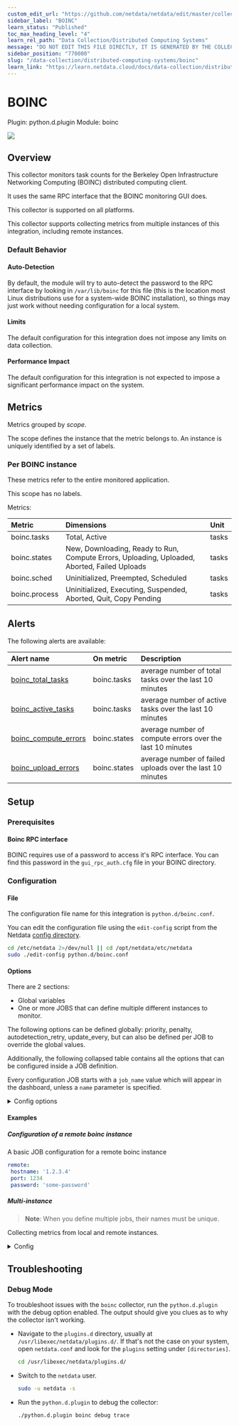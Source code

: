 ```yaml
---
custom_edit_url: "https://github.com/netdata/netdata/edit/master/collectors/python.d.plugin/boinc/metadata.yaml"
sidebar_label: "BOINC"
learn_status: "Published"
toc_max_heading_level: "4"
learn_rel_path: "Data Collection/Distributed Computing Systems"
message: "DO NOT EDIT THIS FILE DIRECTLY, IT IS GENERATED BY THE COLLECTOR'S metadata.yaml FILE"
sidebar_position: "770000"
slug: "/data-collection/distributed-computing-systems/boinc"
learn_link: "https://learn.netdata.cloud/docs/data-collection/distributed-computing-systems/boinc"
---
```



# BOINC

Plugin: python.d.plugin
Module: boinc

<img src="https://img.shields.io/badge/maintained%20by-Netdata-%2300ab44" />

## Overview

This collector monitors task counts for the Berkeley Open Infrastructure Networking Computing (BOINC) distributed computing client.

It uses the same RPC interface that the BOINC monitoring GUI does.

This collector is supported on all platforms.

This collector supports collecting metrics from multiple instances of this integration, including remote instances.


### Default Behavior

#### Auto-Detection

By default, the module will try to auto-detect the password to the RPC interface by looking in `/var/lib/boinc` for this file (this is the location most Linux distributions use for a system-wide BOINC installation), so things may just work without needing configuration for a local system.

#### Limits

The default configuration for this integration does not impose any limits on data collection.

#### Performance Impact

The default configuration for this integration is not expected to impose a significant performance impact on the system.


## Metrics

Metrics grouped by *scope*.

The scope defines the instance that the metric belongs to. An instance is uniquely identified by a set of labels.



### Per BOINC instance

These metrics refer to the entire monitored application.

This scope has no labels.

Metrics:

| Metric | Dimensions | Unit |
|:------|:----------|:----|
| boinc.tasks | Total, Active | tasks |
| boinc.states | New, Downloading, Ready to Run, Compute Errors, Uploading, Uploaded, Aborted, Failed Uploads | tasks |
| boinc.sched | Uninitialized, Preempted, Scheduled | tasks |
| boinc.process | Uninitialized, Executing, Suspended, Aborted, Quit, Copy Pending | tasks |



## Alerts


The following alerts are available:

| Alert name  | On metric | Description |
|:------------|:----------|:------------|
| [ boinc_total_tasks ](https://github.com/netdata/netdata/blob/master/health/health.d/boinc.conf) | boinc.tasks | average number of total tasks over the last 10 minutes |
| [ boinc_active_tasks ](https://github.com/netdata/netdata/blob/master/health/health.d/boinc.conf) | boinc.tasks | average number of active tasks over the last 10 minutes |
| [ boinc_compute_errors ](https://github.com/netdata/netdata/blob/master/health/health.d/boinc.conf) | boinc.states | average number of compute errors over the last 10 minutes |
| [ boinc_upload_errors ](https://github.com/netdata/netdata/blob/master/health/health.d/boinc.conf) | boinc.states | average number of failed uploads over the last 10 minutes |


## Setup

### Prerequisites

#### Boinc RPC interface

BOINC requires use of a password to access it's RPC interface. You can find this password in the `gui_rpc_auth.cfg` file in your BOINC directory.


### Configuration

#### File

The configuration file name for this integration is `python.d/boinc.conf`.


You can edit the configuration file using the `edit-config` script from the
Netdata [config directory](/docs/configuring/configuration#the-netdata-config-directory).

```bash
cd /etc/netdata 2>/dev/null || cd /opt/netdata/etc/netdata
sudo ./edit-config python.d/boinc.conf
```
#### Options

There are 2 sections:

* Global variables
* One or more JOBS that can define multiple different instances to monitor.

The following options can be defined globally: priority, penalty, autodetection_retry, update_every, but can also be defined per JOB to override the global values.

Additionally, the following collapsed table contains all the options that can be configured inside a JOB definition.

Every configuration JOB starts with a `job_name` value which will appear in the dashboard, unless a `name` parameter is specified.


<details><summary>Config options</summary>

| Name | Description | Default | Required |
|:----|:-----------|:-------|:--------:|
| update_every | Sets the default data collection frequency. |  | False |
| priority | Controls the order of charts at the netdata dashboard. |  | False |
| autodetection_retry | Sets the job re-check interval in seconds. |  | False |
| penalty | Indicates whether to apply penalty to update_every in case of failures. |  | False |
| name | Job name. This value will overwrite the `job_name` value. JOBS with the same name are mutually exclusive. Only one of them will be allowed running at any time. This allows autodetection to try several alternatives and pick the one that works. |  | False |
| hostname | Define a hostname where boinc is running. |  | False |
| port | The port of boinc RPC interface. |  | False |
| password | Provide a password to connect to a boinc RPC interface. |  | False |

</details>

#### Examples

##### Configuration of a remote boinc instance

A basic JOB configuration for a remote boinc instance

```yaml
remote:
 hostname: '1.2.3.4'
 port: 1234
 password: 'some-password'

```
##### Multi-instance

> **Note**: When you define multiple jobs, their names must be unique.

Collecting metrics from local and remote instances.


<details><summary>Config</summary>

```yaml
localhost:
  name: 'local'
  host: '127.0.0.1'
  port: 1234
  password: 'some-password'

remote_job:
  name: 'remote'
  host: '192.0.2.1'
  port: 1234
  password: some-other-password

```
</details>



## Troubleshooting

### Debug Mode

To troubleshoot issues with the `boinc` collector, run the `python.d.plugin` with the debug option enabled. The output
should give you clues as to why the collector isn't working.

- Navigate to the `plugins.d` directory, usually at `/usr/libexec/netdata/plugins.d/`. If that's not the case on
  your system, open `netdata.conf` and look for the `plugins` setting under `[directories]`.

  ```bash
  cd /usr/libexec/netdata/plugins.d/
  ```

- Switch to the `netdata` user.

  ```bash
  sudo -u netdata -s
  ```

- Run the `python.d.plugin` to debug the collector:

  ```bash
  ./python.d.plugin boinc debug trace
  ```


